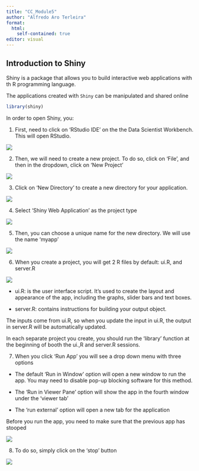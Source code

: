 ```yaml
---
title: "CC_Module5"
author: "Alfredo Aro Terleira"
format: 
  html: 
    self-contained: true
editor: visual
---
```


## Introduction to Shiny

Shiny is a package that allows you to build interactive web applications with th R programming language.

The applications created with `Shiny` can be manipulated and shared online

```r
library(shiny)
```

In order to open Shiny, you:

1.  First, need to click on 'RStudio IDE' on the the Data Scientist Workbench. This will open RStudio.

![](1.png)

2.  Then, we will need to create a new project. To do so, click on 'File', and then in the dropdown, click on 'New Project'

![](2.png)

3.  Click on 'New Directory' to create a new directory for your application.

![](3.png)

4.  Select 'Shiny Web Application' as the project type

![](4.png)

5.  Then, you can choose a unique name for the new directory. We will use the name 'myapp'

![](5.png)

6.  When you create a project, you will get 2 R files by default: ui.R, and server.R

![](6.png)

-   ui.R: is the user interface script. It's used to create the layout and appearance of the app, including the graphs, slider bars and text boxes.

-   server.R: contains instructions for building your output object.

The inputs come from ui.R, so when you update the input in ui.R, the output in server.R will be automatically updated.

In each separate project you create, you should run the 'library' function at the beginning of booth the ui.,R and server.R sessions.

7.  When you click 'Run App' you will see a drop down menu with three options

-   The default 'Run in Window' option will open a new window to run the app. You may need to disable pop-up blocking software for this method.

-   The 'Run in Viewer Pane' option will show the app in the fourth window under the 'viewer tab'

-   The 'run external' option will open a new tab for the application

Before you run the app, you need to make sure that the previous app has stooped

![](7.png)

8.  To do so, simply click on the 'stop' button

![](8.png)
